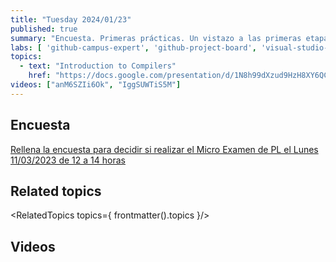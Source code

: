 ```yaml
---
title: "Tuesday 2024/01/23"
published: true
summary: "Encuesta. Primeras prácticas. Un vistazo a las primeras etapas de un compilador: análisis léxico"
labs: [ 'github-campus-expert', 'github-project-board', 'visual-studio-code', 'iaas' ]
topics: 
  - text: "Introduction to Compilers"
    href: "https://docs.google.com/presentation/d/1N8h99dXzud9HzH8XY6QCZSmATCAWXtZebuqRTiy8qMU/edit?usp=sharing"
videos: ["anM6SZIi6Ok", "IggSUWTiS5M"]
---
```


## Encuesta


[Rellena la encuesta para decidir si realizar el Micro Examen de PL el Lunes 11/03/2023 de 12 a 14 horas](https://campusingenieriaytecnologia2324.ull.es/mod/feedback/view.php?id=1936)

## Related topics

<RelatedTopics topics={ frontmatter().topics }/>

## Videos

<Videos ids={frontmatter().videos}></Videos>

